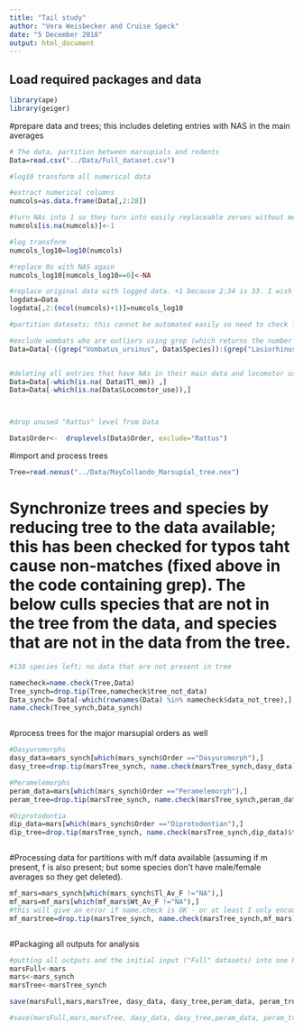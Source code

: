 ```yaml
---
title: "Tail study"
author: "Vera Weisbecker and Cruise Speck"
date: "5 December 2018"
output: html_document
---
```



## Load required packages and data
```r
library(ape)
library(geiger)

```

#prepare data and trees; this includes deleting entries with NAS in the main averages
```r
# The data, partition between marsupials and rodents
Data=read.csv("../Data/Full_dataset.csv")

#log10 transform all numerical data

#extract numerical columns
numcols=as.data.frame(Data[,2:28])

#turn NAs into 1 so they turn into easily replaceable zeroes without messing with the logging
numcols[is.na(numcols)]<-1

#log transform
numcols_log10=log10(numcols)

#replace 0s with NAS again
numcols_log10[numcols_log10==0]<-NA

#replace original data with logged data. +1 because 2:34 is 33. I wish I knew a less pedestrian way of doing this...
logdata=Data
logdata[,2:(ncol(numcols)+1)]=numcols_log10

#partition datasets; this cannot be automated easily so need to check for accuracy by looking at dataset

#exclude wombats who are outliers using grep (which returns the number of the row that has the species name)
Data=Data[-((grep("Vombatus_ursinus", Data$Species)):(grep("Lasiorhinus_latifrons", Data$Species))),]


#deleting all entries that have NAs in their main data and locomotor use; this means some species don't have weight data. There is also one specie of rodent deleted because of lack of 
Data=Data[-which(is.na( Data$Tl_mm)) ,]
Data=Data[-which(is.na(Data$Locomotor_use)),]



#drop unused "Rattus" level from Data

Data$Order<-  droplevels(Data$Order, exclude="Rattus")

```

#import and process trees

```r
Tree=read.nexus("../Data/MayCollando_Marsupial_tree.nex")


```


# Synchronize trees and species by reducing tree to the data available; this has been checked for typos taht cause non-matches (fixed above in the code containing grep). The below culls species that are not in the tree from the data, and species that are not in the data from the tree.
```r
#138 species left; no data that are not present in tree

namecheck=name.check(Tree,Data)
Tree_synch=drop.tip(Tree,namecheck$tree_not_data)
Data_synch= Data[-which(rownames(Data) %in% namecheck$data_not_tree),]
name.check(Tree_synch,Data_synch)



```
#process trees for the major marsupial orders as well


```r

#Dasyuromorphs
dasy_data=mars_synch[which(mars_synch$Order =="Dasyuromorph"),]
dasy_tree=drop.tip(marsTree_synch, name.check(marsTree_synch,dasy_data)$tree_not_data )

#Peramelemorphs
peram_data=mars[which(mars_synch$Order =="Peramelemorph"),]
peram_tree=drop.tip(marsTree_synch, name.check(marsTree_synch,peram_data)$tree_not_data )

#Diprotodontia
dip_data=mars[which(mars_synch$Order =="Diprotodontian"),]
dip_tree=drop.tip(marsTree_synch, name.check(marsTree_synch,dip_data)$tree_not_data )



```

#Processing data for partitions with m/f data available (assuming if m present, f is also present; but some species don't have male/female averages so they get deleted). 
```r
mf_mars=mars_synch[which(mars_synch$Tl_Av_F !="NA"),]
mf_mars=mf_mars[which(mf_mars$Wt_Av_F !="NA"),]
#this will give an error if name.check is OK - or at least I only encountered this error if this was the case
mf_marstree=drop.tip(marsTree_synch, name.check(marsTree_synch,mf_mars)$tree_not_data )



```


#Packaging all outputs for analysis

```r

#putting all outputs and the initial input ("Full" datasets) into one RDA 
marsFull<-mars
mars<-mars_synch
marsTree<-marsTree_synch

save(marsFull,mars,marsTree, dasy_data, dasy_tree,peram_data, peram_tree,dip_data,dip_tree, mf_mars,mf_marstree, file = "../Data/Processed_Data_for_Pgls.rda")

#save(marsFull,mars,marsTree, dasy_data, dasy_tree,peram_data, peram_tree,dip_data,dip_tree, mf_mars, mf_marstree,  file = "../Data/Processed_Data_for_Pgls.rda")

```

